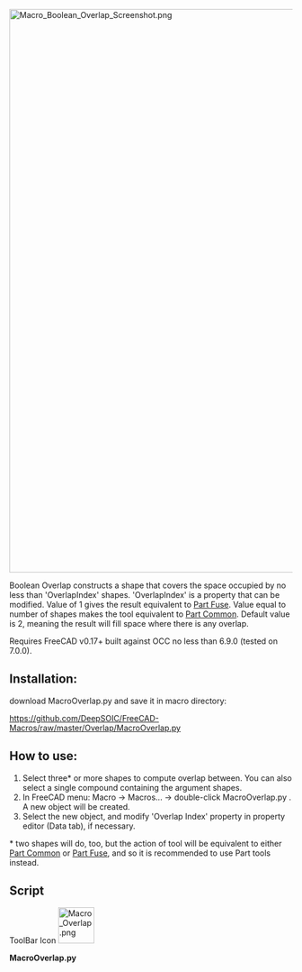 <languages/>
<translate>
<!--T:1-->
{{Macro
|Name=Boolean Overlap
|Icon=Macro_Overlap.png
|Description=Boolean tool in between [[Part_Fuse|Part Fuse]] and [[Part_Common|Part Common]]. Parametric.
|Author=DeepSOIC
|Version=0.2
|Date=2018-08-31
|FCVersion=All
|Download=[https://wiki.freecad.org/images/a/ac/Macro_Overlap.png ToolBar Icon]
}}

</translate>
[[File:Macro_Boolean_Overlap_Screenshot.png|1000px]]
<translate>

<!--T:2-->
Boolean Overlap constructs a shape that covers the space occupied by no less than 'OverlapIndex' shapes. 'OverlapIndex' is a property that can be modified. Value of 1 gives the result equivalent to [[Part_Fuse|Part Fuse]]. Value equal to number of shapes makes the tool equivalent to [[Part_Common|Part Common]]. Default value is 2, meaning the result will fill space where there is any overlap.

<!--T:3-->
Requires FreeCAD v0.17+ built against OCC no less than 6.9.0 (tested on 7.0.0).

==Installation: == <!--T:4-->
download MacroOverlap.py and save it in macro directory:

</translate>

https://github.com/DeepSOIC/FreeCAD-Macros/raw/master/Overlap/MacroOverlap.py

<translate>
==How to use:== <!--T:5-->
# Select three* or more shapes to compute overlap between. You can also select a single compound containing the argument shapes.
# In FreeCAD menu: Macro → Macros... → double-click MacroOverlap.py . A new object will be created.
# Select the new object, and modify 'Overlap Index' property in property editor (Data tab), if necessary.

<!--T:6-->
<nowiki>*</nowiki> two shapes will do, too, but the action of tool will be equivalent to either [[Part_Common|Part Common]] or [[Part_Fuse|Part Fuse]], and so it is recommended to use Part tools instead.

==Script== <!--T:7-->
</translate>

ToolBar Icon [[Image:Macro_Overlap.png|64px]]
{{clear}}

'''MacroOverlap.py'''

{{MacroCode|code=
#***************************************************************************
#*                                                                         *
#*   Copyright (c) 2016 - Victor Titov (DeepSOIC)                          *
#*                                               <vv.titov@gmail.com>      *  
#*                                                                         *
#*   This program is free software; you can redistribute it and/or modify  *
#*   it under the terms of the GNU Lesser General Public License (LGPL)    *
#*   as published by the Free Software Foundation; either version 2 of     *
#*   the License, or (at your option) any later version.                   *
#*   for detail see the LICENCE text file.                                 *
#*                                                                         *
#*   This program is distributed in the hope that it will be useful,       *
#*   but WITHOUT ANY WARRANTY; without even the implied warranty of        *
#*   MERCHANTABILITY or FITNESS FOR A PARTICULAR PURPOSE.  See the         *
#*   GNU Library General Public License for more details.                  *
#*                                                                         *
#*   You should have received a copy of the GNU Library General Public     *
#*   License along with this program; if not, write to the Free Software   *
#*   Foundation, Inc., 59 Temple Place, Suite 330, Boston, MA  02111-1307  *
#*   USA                                                                   *
#*                                                                         *
#***************************************************************************

__Title__ = "Macro Overlap"
__Author__ = "DeepSOIC"
__Version__ = "0.2"
__Date__    = "31/08/2018"

__Comment__ = "Extension of Part Common boolean operation"
__Web__ = "https://forum.freecad.org/viewtopic.php?f=8&t=17755"
__Wiki__ = "https://wiki.freecad.org/index.php?title=Macro_Boolean_Overlap"
__Status__ = "experimental"
__Requires__ = "freecad 0.17.8053 with OCC 6.9.0+"
__Communication__ = "https://wiki.freecad.org/index.php?title=User:DeepSOIC" 
__Help__ = '''
Macro Overlap.
Requires FreeCAD v0.17.8053+ and OCC 6.9.0+

Instructions:
Select three or more shapes to compute Overlap between. A single compound will do, too.
Then, run this macro. Parametric Overlap object is created.
'''

if __name__ == "__main__": #being run as a macro
    import MacroOverlap
    MacroOverlap.run()

import FreeCAD as App
if App.GuiUp:
    import FreeCADGui as Gui
import Part

def makeOverlapFeature():
    '''makeOverlapFeature(): makes a Overlap parametric feature object. Returns the new object.'''
    selfobj = App.ActiveDocument.addObject("Part::FeaturePython","Overlap")
    Overlap(selfobj)
    ViewProviderOverlap(selfobj.ViewObject)
    return selfobj

class Overlap:
    "The Overlap feature object"
    def __init__(self,selfobj):
        selfobj.addProperty("App::PropertyLinkList","Objects","Overlap","Input shape")
        selfobj.addProperty("App::PropertyInteger", "OverlapIndex", "Overlap", "minimum overlap order to output")
        selfobj.OverlapIndex = 2
        selfobj.Proxy = self

    def execute(self,selfobj):
        import BOPTools
        import BOPTools.Utils as Utils
        from BOPTools.GeneralFuseResult import GeneralFuseResult
        
        list_of_shapes = [obj.Shape for obj in selfobj.Objects]
        if len(list_of_shapes) == 1 and list_of_shapes[0].ShapeType == "Compound":
            list_of_shapes = list_of_shapes[0].childShapes()

        list_of_shapes = Utils.upgradeToAggregateIfNeeded(list_of_shapes)
        pieces, map = list_of_shapes[0].generalFuse(list_of_shapes[1:])
        gr = GeneralFuseResult(list_of_shapes, (pieces,map))
        gr.explodeCompounds()
        gr.splitAggregates()
        pieces_to_keep = []
        for piece in gr.pieces:
            if len(gr.sourcesOfPiece(piece)) >= selfobj.OverlapIndex:
                pieces_to_keep.append(piece)
        selfobj.Shape = BOPTools.ShapeMerge.mergeShapes(pieces_to_keep)

class ViewProviderOverlap:
    def __init__(self,vobj):
        vobj.Proxy = self
       
    def getIcon(self):
        return ":/icons/Part_Overlap.svg"

    def attach(self, vobj):
        self.ViewObject = vobj
        self.Object = vobj.Object
  
    def setEdit(self,vobj,mode):
        return False
    
    def unsetEdit(self,vobj,mode):
        return

    def __getstate__(self):
        return None

    def __setstate__(self,state):
        return None

    def claimChildren(self):
        return self.Object.Objects
        
    def onDelete(self, feature, subelements): # subelements is a tuple of strings
        try:
            for f in self.Object.Objects:
                f.ViewObject.show()
        except Exception as err:
            App.Console.PrintError("Error in onDelete: " + err.message)
        return True

class CommandMacroOverlap:
    "Command to create Overlap feature"
    def GetResources(self):
        return {'Pixmap'  : ":/icons/Part_Overlap.svg",
                'MenuText': "Overlap",
                'Accel': "",
                'ToolTip': "Macro_Overlap: boolean overlap. Collects space filled by at least 2 shapes."}

    def Activated(self):
        run()
    def IsActive(self):
        if App.ActiveDocument:
            return True
        else:
            return False

if App.GuiUp and __name__ != "__main__":
    Gui.addCommand("Macro_Overlap", CommandMacroOverlap())

def run():
    sel = Gui.Selection.getSelectionEx()
    try:
        if len(sel) < 1:
            raise Exception("Select two shapes to compute Overlap between, first! Then run this macro.")
        try:
            App.ActiveDocument.openTransaction("Macro Overlap")
            selfobj = makeOverlapFeature()
            selfobj.Objects = [it.Object for it in sel]
            for f in selfobj.Objects:
                f.ViewObject.hide()
            
            selfobj.Proxy.execute(selfobj)
        finally:
            App.ActiveDocument.commitTransaction()
    except Exception as err:
        from PySide import QtGui
        mb = QtGui.QMessageBox()
        mb.setIcon(mb.Icon.Warning)
        mb.setText(err.message)
        mb.setWindowTitle("Macro Overlap")
        mb.exec_()
}}